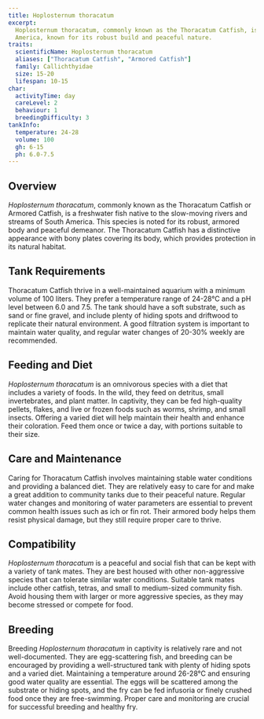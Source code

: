 ```yaml
---
title: Hoplosternum thoracatum
excerpt:
  Hoplosternum thoracatum, commonly known as the Thoracatum Catfish, is a hardy and adaptable freshwater fish from South
  America, known for its robust build and peaceful nature.
traits:
  scientificName: Hoplosternum thoracatum
  aliases: ["Thoracatum Catfish", "Armored Catfish"]
  family: Callichthyidae
  size: 15-20
  lifespan: 10-15
char:
  activityTime: day
  careLevel: 2
  behaviour: 1
  breedingDifficulty: 3
tankInfo:
  temperature: 24-28
  volume: 100
  gh: 6-15
  ph: 6.0-7.5
---
```


## Overview

_Hoplosternum thoracatum_, commonly known as the Thoracatum Catfish or Armored Catfish, is a freshwater fish native to
the slow-moving rivers and streams of South America. This species is noted for its robust, armored body and peaceful
demeanor. The Thoracatum Catfish has a distinctive appearance with bony plates covering its body, which provides
protection in its natural habitat.

## Tank Requirements

Thoracatum Catfish thrive in a well-maintained aquarium with a minimum volume of 100 liters. They prefer a temperature
range of 24-28°C and a pH level between 6.0 and 7.5. The tank should have a soft substrate, such as sand or fine gravel,
and include plenty of hiding spots and driftwood to replicate their natural environment. A good filtration system is
important to maintain water quality, and regular water changes of 20-30% weekly are recommended.

## Feeding and Diet

_Hoplosternum thoracatum_ is an omnivorous species with a diet that includes a variety of foods. In the wild, they feed
on detritus, small invertebrates, and plant matter. In captivity, they can be fed high-quality pellets, flakes, and live
or frozen foods such as worms, shrimp, and small insects. Offering a varied diet will help maintain their health and
enhance their coloration. Feed them once or twice a day, with portions suitable to their size.

## Care and Maintenance

Caring for Thoracatum Catfish involves maintaining stable water conditions and providing a balanced diet. They are
relatively easy to care for and make a great addition to community tanks due to their peaceful nature. Regular water
changes and monitoring of water parameters are essential to prevent common health issues such as ich or fin rot. Their
armored body helps them resist physical damage, but they still require proper care to thrive.

## Compatibility

_Hoplosternum thoracatum_ is a peaceful and social fish that can be kept with a variety of tank mates. They are best
housed with other non-aggressive species that can tolerate similar water conditions. Suitable tank mates include other
catfish, tetras, and small to medium-sized community fish. Avoid housing them with larger or more aggressive species, as
they may become stressed or compete for food.

## Breeding

Breeding _Hoplosternum thoracatum_ in captivity is relatively rare and not well-documented. They are egg-scattering
fish, and breeding can be encouraged by providing a well-structured tank with plenty of hiding spots and a varied diet.
Maintaining a temperature around 26-28°C and ensuring good water quality are essential. The eggs will be scattered among
the substrate or hiding spots, and the fry can be fed infusoria or finely crushed food once they are free-swimming.
Proper care and monitoring are crucial for successful breeding and healthy fry.
